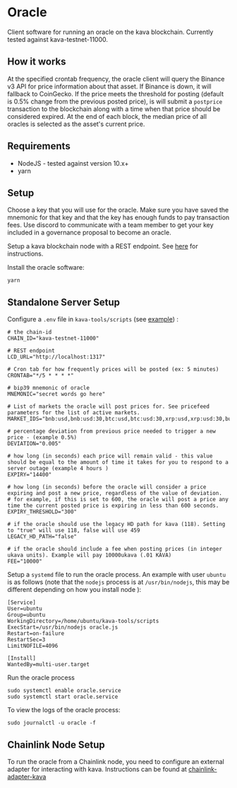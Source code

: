 
# Oracle

Client software for running an oracle on the kava blockchain. Currently tested against kava-testnet-11000.

## How it works

At the specified crontab frequency, the oracle client will query the Binance v3 API for price information about that asset. If Binance is down, it will fallback to CoinGecko. If the price meets the threshold for posting (default is 0.5% change from the previous posted price), is will submit a `postprice` transaction to the blockchain along with a time when that price should be considered expired. At the end of each block, the median price of all oracles is selected as the asset's current price.

## Requirements

- NodeJS - tested against version 10.x+
- yarn

## Setup

Choose a key that you will use for the oracle. Make sure you have saved the mnemonic for that key and that the key has enough funds to pay transaction fees. Use discord to communicate with a team member to get your key included in a governance proposal to become an oracle.

Setup a kava blockchain node with a REST endpoint. See [here](https://medium.com/kava-labs/kava-rest-server-guide-a13bdecfc5e4) for instructions.

Install the oracle software:

```
yarn
```

## Standalone Server Setup

Configure a `.env` file in `kava-tools/scripts` (see [example](example-env)) :

```
# the chain-id
CHAIN_ID="kava-testnet-11000"

# REST endpoint
LCD_URL="http://localhost:1317"

# Cron tab for how frequently prices will be posted (ex: 5 minutes)
CRONTAB="*/5 * * * *"

# bip39 mnemonic of oracle
MNEMONIC="secret words go here"

# List of markets the oracle will post prices for. See pricefeed parameters for the list of active markets.
MARKET_IDS="bnb:usd,bnb:usd:30,btc:usd,btc:usd:30,xrp:usd,xrp:usd:30,busd:usd,busd:usd:30,kava:usd,kava:usd:30,hard:usd,hard:usd:30,usdx:usd"

# percentage deviation from previous price needed to trigger a new price - (example 0.5%)
DEVIATION="0.005"

# how long (in seconds) each price will remain valid - this value should be equal to the amount of time it takes for you to respond to a server outage (example 4 hours )
EXPIRY="14400"

# how long (in seconds) before the oracle will consider a price expiring and post a new price, regardless of the value of deviation.
# for example, if this is set to 600, the oracle will post a price any time the current posted price is expiring in less than 600 seconds.
EXPIRY_THRESHOLD="300"

# if the oracle should use the legacy HD path for kava (118). Setting to "true" will use 118, false will use 459
LEGACY_HD_PATH="false"

# if the oracle should include a fee when posting prices (in integer ukava units). Example will pay 10000ukava (.01 KAVA)
FEE="10000"
```

Setup a `systemd` file to run the oracle process. An example with user `ubuntu` is as follows (note that the `nodejs` process is at `/usr/bin/nodejs`, this may be different depending on how you install node ):

```
[Service]
User=ubuntu
Group=ubuntu
WorkingDirectory=/home/ubuntu/kava-tools/scripts
ExecStart=/usr/bin/nodejs oracle.js
Restart=on-failure
RestartSec=3
LimitNOFILE=4096

[Install]
WantedBy=multi-user.target
```

Run the oracle process

```
sudo systemctl enable oracle.service
sudo systemctl start oracle.service
```

To view the logs of the oracle process:

```
sudo journalctl -u oracle -f
```

## Chainlink Node Setup

To run the oracle from a Chainlink node, you need to configure an external adapter for interacting with kava. Instructions can be found at [chainlink-adapter-kava](https://github.com/Kava-Labs/external-adapters-js/tree/master/kava)


>
